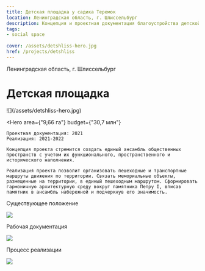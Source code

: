 ```yaml
---
title: Детская площадка у садика Теремок
location: Ленинградская область, г. Шлиссельбург
description: Концепция и проектная документация благоустройства детской площадки 
tags:
- social space
    
cover: /assets/detshliss-hero.jpg
href: /projects/detshliss
---
```


Ленинградская область, г. Шлиссельбург

# Детская площадка

<Wide>
    ![](/assets/detshliss-hero.jpg)
</Wide>

<Hero
    area={"9,66 га"}
    budget={"30,7 млн"}
>
    Проектная документация: 2021  
    Реализация: 2021-2022  

    Концепция проекта стремится создать единый ансамбль общественных пространств с учетом их функционального, пространственного и исторического наполнения.

    Реализация проекта позволит организовать пешеходные и транспортные маршруты движения по территории. Связать мемориальные объекты, размещенные на территории, в единый пешеходным маршрутом. Сформировать гармоничную архитектурную среду вокруг памятника Петру I, вписав памятник в ансамбль набережной и подчеркнув его значимость.
</Hero>

Существующее положение

![](/assets/detshliss-01.jpg)

Рабочая документация

![](/assets/detshliss-02.jpg)

Процесс реализации

![](/assets/detshliss-03.jpg)

